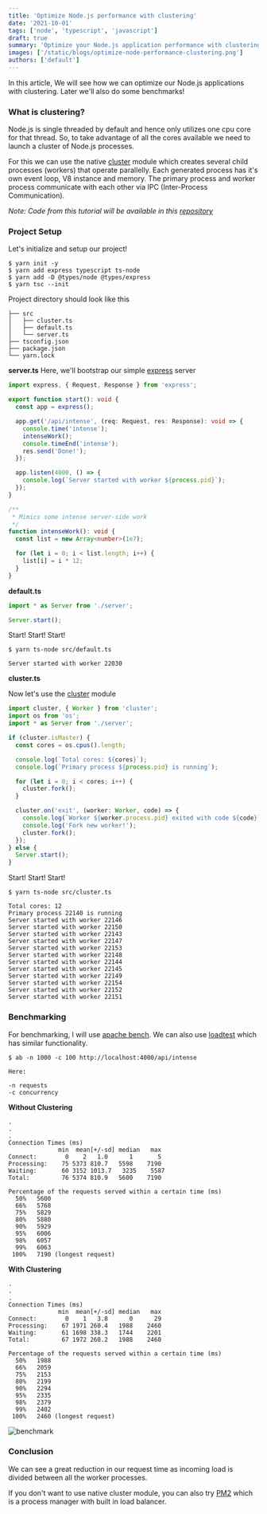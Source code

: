 ```yaml
---
title: 'Optimize Node.js performance with clustering'
date: '2021-10-01'
tags: ['node', 'typescript', 'javascript']
draft: true
summary: 'Optimize your Node.js application performance with clustering'
images: ['/static/blogs/optimize-node-performance-clustering.png']
authors: ['default']
---
```


In this article, We will see how we can optimize our Node.js applications with clustering. Later we'll also do some benchmarks!

### What is clustering?

Node.js is single threaded by default and hence only utilizes one cpu core for that thread. So, to take advantage of all the cores available we need to launch a cluster of Node.js processes.

For this we can use the native [cluster](https://nodejs.org/api/cluster.html) module which creates several child processes (workers) that operate parallelly. Each generated process has it's own event loop, V8 instance and memory. The primary process and worker process communicate with each other via IPC (Inter-Process Communication).

_Note: Code from this tutorial will be available in this [repository](https://github.com/karanpratapsingh/tutorials/tree/master/node/cluster)_

### Project Setup

Let's initialize and setup our project!

```
$ yarn init -y
$ yarn add express typescript ts-node
$ yarn add -D @types/node @types/express
$ yarn tsc --init
```

Project directory should look like this

```
├── src
│   ├── cluster.ts
│   ├── default.ts
│   └── server.ts
├── tsconfig.json
├── package.json
└── yarn.lock
```

**server.ts**
Here, we'll bootstrap our simple [express](https://github.com/expressjs/express) server

```ts
import express, { Request, Response } from 'express';

export function start(): void {
  const app = express();

  app.get('/api/intense', (req: Request, res: Response): void => {
    console.time('intense');
    intenseWork();
    console.timeEnd('intense');
    res.send('Done!');
  });

  app.listen(4000, () => {
    console.log(`Server started with worker ${process.pid}`);
  });
}

/**
 * Mimics some intense server-side work
 */
function intenseWork(): void {
  const list = new Array<number>(1e7);

  for (let i = 0; i < list.length; i++) {
    list[i] = i * 12;
  }
}
```

**default.ts**

```ts
import * as Server from './server';

Server.start();
```

Start! Start! Start!

```
$ yarn ts-node src/default.ts

Server started with worker 22030
```

**cluster.ts**

Now let's use the [cluster](https://nodejs.org/api/cluster.html) module

```ts
import cluster, { Worker } from 'cluster';
import os from 'os';
import * as Server from './server';

if (cluster.isMaster) {
  const cores = os.cpus().length;

  console.log(`Total cores: ${cores}`);
  console.log(`Primary process ${process.pid} is running`);

  for (let i = 0; i < cores; i++) {
    cluster.fork();
  }

  cluster.on('exit', (worker: Worker, code) => {
    console.log(`Worker ${worker.process.pid} exited with code ${code}`);
    console.log('Fork new worker!');
    cluster.fork();
  });
} else {
  Server.start();
}
```

Start! Start! Start!

```
$ yarn ts-node src/cluster.ts

Total cores: 12
Primary process 22140 is running
Server started with worker 22146
Server started with worker 22150
Server started with worker 22143
Server started with worker 22147
Server started with worker 22153
Server started with worker 22148
Server started with worker 22144
Server started with worker 22145
Server started with worker 22149
Server started with worker 22154
Server started with worker 22152
Server started with worker 22151
```

### Benchmarking

For benchmarking, I will use [apache bench](https://httpd.apache.org/docs/2.4/programs/ab.html). We can also use [loadtest](https://github.com/alexfernandez/loadtest) which has similar functionality.

```
$ ab -n 1000 -c 100 http://localhost:4000/api/intense

Here:

-n requests
-c concurrency
```

**Without Clustering**

```
.
.
.
Connection Times (ms)
              min  mean[+/-sd] median   max
Connect:        0    2   1.0      1       5
Processing:    75 5373 810.7   5598    7190
Waiting:       60 3152 1013.7   3235    5587
Total:         76 5374 810.9   5600    7190

Percentage of the requests served within a certain time (ms)
  50%   5600
  66%   5768
  75%   5829
  80%   5880
  90%   5929
  95%   6006
  98%   6057
  99%   6063
 100%   7190 (longest request)
```

**With Clustering**

```
.
.
.
Connection Times (ms)
              min  mean[+/-sd] median   max
Connect:        0    1   3.8      0      29
Processing:    67 1971 260.4   1988    2460
Waiting:       61 1698 338.3   1744    2201
Total:         67 1972 260.2   1988    2460

Percentage of the requests served within a certain time (ms)
  50%   1988
  66%   2059
  75%   2153
  80%   2199
  90%   2294
  95%   2335
  98%   2379
  99%   2402
 100%   2460 (longest request)
```

![benchmark](https://dev-to-uploads.s3.amazonaws.com/uploads/articles/6xmw9ukcn5u9w6vgtfv1.png)

### Conclusion

We can see a great reduction in our request time as incoming load is divided between all the worker processes.

If you don't want to use native cluster module, you can also try [PM2](https://www.npmjs.com/package/pm2) which is a process manager with built in load balancer.
